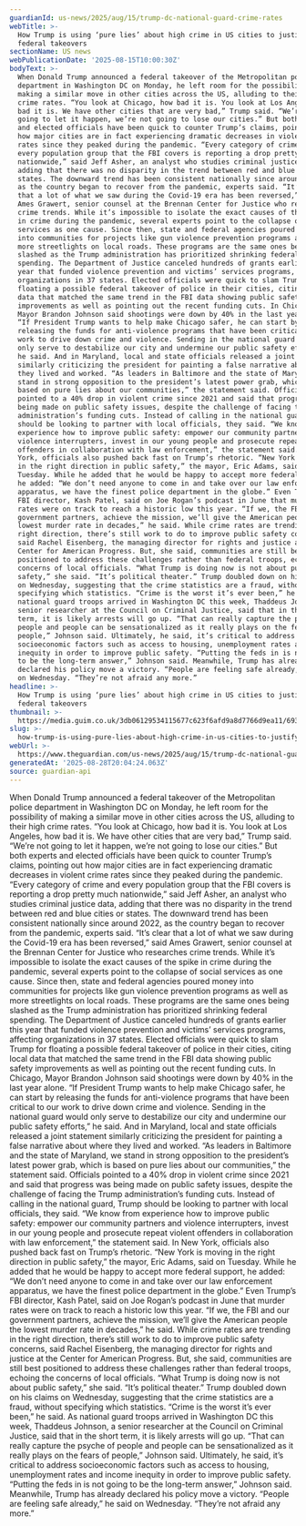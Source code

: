 ```yaml
---
guardianId: us-news/2025/aug/15/trump-dc-national-guard-crime-rates
webTitle: >-
  How Trump is using ‘pure lies’ about high crime in US cities to justify
  federal takeovers
sectionName: US news
webPublicationDate: '2025-08-15T10:00:30Z'
bodyText: >-
  When Donald Trump announced a federal takeover of the Metropolitan police
  department in Washington DC on Monday, he left room for the possibility of
  making a similar move in other cities across the US, alluding to their high
  crime rates. “You look at Chicago, how bad it is. You look at Los Angeles, how
  bad it is. We have other cities that are very bad,” Trump said. “We’re not
  going to let it happen, we’re not going to lose our cities.” But both experts
  and elected officials have been quick to counter Trump’s claims, pointing out
  how major cities are in fact experiencing dramatic decreases in violent crime
  rates since they peaked during the pandemic. “Every category of crime and
  every population group that the FBI covers is reporting a drop pretty much
  nationwide,” said Jeff Asher, an analyst who studies criminal justice data,
  adding that there was no disparity in the trend between red and blue cities or
  states. The downward trend has been consistent nationally since around 2022,
  as the country began to recover from the pandemic, experts said. “It’s clear
  that a lot of what we saw during the Covid-19 era has been reversed,” said
  Ames Grawert, senior counsel at the Brennan Center for Justice who researches
  crime trends. While it’s impossible to isolate the exact causes of the spike
  in crime during the pandemic, several experts point to the collapse of social
  services as one cause. Since then, state and federal agencies poured money
  into communities for projects like gun violence prevention programs as well as
  more streetlights on local roads. These programs are the same ones being
  slashed as the Trump administration has prioritized shrinking federal
  spending. The Department of Justice canceled hundreds of grants earlier this
  year that funded violence prevention and victims’ services programs, affecting
  organizations in 37 states. Elected officials were quick to slam Trump for
  floating a possible federal takeover of police in their cities, citing local
  data that matched the same trend in the FBI data showing public safety
  improvements as well as pointing out the recent funding cuts. In Chicago,
  Mayor Brandon Johnson said shootings were down by 40% in the last year alone.
  “If President Trump wants to help make Chicago safer, he can start by
  releasing the funds for anti-violence programs that have been critical to our
  work to drive down crime and violence. Sending in the national guard would
  only serve to destabilize our city and undermine our public safety efforts,”
  he said. And in Maryland, local and state officials released a joint statement
  similarly criticizing the president for painting a false narrative about where
  they lived and worked. “As leaders in Baltimore and the state of Maryland, we
  stand in strong opposition to the president’s latest power grab, which is
  based on pure lies about our communities,” the statement said. Officials
  pointed to a 40% drop in violent crime since 2021 and said that progress was
  being made on public safety issues, despite the challenge of facing the Trump
  administration’s funding cuts. Instead of calling in the national guard, Trump
  should be looking to partner with local officials, they said. “We know from
  experience how to improve public safety: empower our community partners and
  violence interrupters, invest in our young people and prosecute repeat violent
  offenders in collaboration with law enforcement,” the statement said. In New
  York, officials also pushed back fast on Trump’s rhetoric. “New York is moving
  in the right direction in public safety,” the mayor, Eric Adams, said on
  Tuesday. While he added that he would be happy to accept more federal support,
  he added: “We don’t need anyone to come in and take over our law enforcement
  apparatus, we have the finest police department in the globe.” Even Trump’s
  FBI director, Kash Patel, said on Joe Rogan’s podcast in June that murder
  rates were on track to reach a historic low this year. “If we, the FBI and our
  government partners, achieve the mission, we’ll give the American people the
  lowest murder rate in decades,” he said. While crime rates are trending in the
  right direction, there’s still work to do to improve public safety concerns,
  said Rachel Eisenberg, the managing director for rights and justice at the
  Center for American Progress. But, she said, communities are still best
  positioned to address these challenges rather than federal troops, echoing the
  concerns of local officials. “What Trump is doing now is not about public
  safety,” she said. “It’s political theater.” Trump doubled down on his claims
  on Wednesday, suggesting that the crime statistics are a fraud, without
  specifying which statistics. “Crime is the worst it’s ever been,” he said. As
  national guard troops arrived in Washington DC this week, Thaddeus Johnson, a
  senior researcher at the Council on Criminal Justice, said that in the short
  term, it is likely arrests will go up. “That can really capture the psyche of
  people and people can be sensationalized as it really plays on the fears of
  people,” Johnson said. Ultimately, he said, it’s critical to address
  socioeconomic factors such as access to housing, unemployment rates and income
  inequity in order to improve public safety. “Putting the feds in is not going
  to be the long-term answer,” Johnson said. Meanwhile, Trump has already
  declared his policy move a victory. “People are feeling safe already,” he said
  on Wednesday. “They’re not afraid any more.”
headline: >-
  How Trump is using ‘pure lies’ about high crime in US cities to justify
  federal takeovers
thumbnail: >-
  https://media.guim.co.uk/3db06129534115677c623f6afd9a8d7766d9ea11/693_0_6829_5464/500.jpg
slug: >-
  how-trump-is-using-pure-lies-about-high-crime-in-us-cities-to-justify-federal-takeovers
webUrl: >-
  https://www.theguardian.com/us-news/2025/aug/15/trump-dc-national-guard-crime-rates
generatedAt: '2025-08-28T20:04:24.063Z'
source: guardian-api
---
```

When Donald Trump announced a federal takeover of the Metropolitan police department in Washington DC on Monday, he left room for the possibility of making a similar move in other cities across the US, alluding to their high crime rates. “You look at Chicago, how bad it is. You look at Los Angeles, how bad it is. We have other cities that are very bad,” Trump said. “We’re not going to let it happen, we’re not going to lose our cities.” But both experts and elected officials have been quick to counter Trump’s claims, pointing out how major cities are in fact experiencing dramatic decreases in violent crime rates since they peaked during the pandemic. “Every category of crime and every population group that the FBI covers is reporting a drop pretty much nationwide,” said Jeff Asher, an analyst who studies criminal justice data, adding that there was no disparity in the trend between red and blue cities or states. The downward trend has been consistent nationally since around 2022, as the country began to recover from the pandemic, experts said. “It’s clear that a lot of what we saw during the Covid-19 era has been reversed,” said Ames Grawert, senior counsel at the Brennan Center for Justice who researches crime trends. While it’s impossible to isolate the exact causes of the spike in crime during the pandemic, several experts point to the collapse of social services as one cause. Since then, state and federal agencies poured money into communities for projects like gun violence prevention programs as well as more streetlights on local roads. These programs are the same ones being slashed as the Trump administration has prioritized shrinking federal spending. The Department of Justice canceled hundreds of grants earlier this year that funded violence prevention and victims’ services programs, affecting organizations in 37 states. Elected officials were quick to slam Trump for floating a possible federal takeover of police in their cities, citing local data that matched the same trend in the FBI data showing public safety improvements as well as pointing out the recent funding cuts. In Chicago, Mayor Brandon Johnson said shootings were down by 40% in the last year alone. “If President Trump wants to help make Chicago safer, he can start by releasing the funds for anti-violence programs that have been critical to our work to drive down crime and violence. Sending in the national guard would only serve to destabilize our city and undermine our public safety efforts,” he said. And in Maryland, local and state officials released a joint statement similarly criticizing the president for painting a false narrative about where they lived and worked. “As leaders in Baltimore and the state of Maryland, we stand in strong opposition to the president’s latest power grab, which is based on pure lies about our communities,” the statement said. Officials pointed to a 40% drop in violent crime since 2021 and said that progress was being made on public safety issues, despite the challenge of facing the Trump administration’s funding cuts. Instead of calling in the national guard, Trump should be looking to partner with local officials, they said. “We know from experience how to improve public safety: empower our community partners and violence interrupters, invest in our young people and prosecute repeat violent offenders in collaboration with law enforcement,” the statement said. In New York, officials also pushed back fast on Trump’s rhetoric. “New York is moving in the right direction in public safety,” the mayor, Eric Adams, said on Tuesday. While he added that he would be happy to accept more federal support, he added: “We don’t need anyone to come in and take over our law enforcement apparatus, we have the finest police department in the globe.” Even Trump’s FBI director, Kash Patel, said on Joe Rogan’s podcast in June that murder rates were on track to reach a historic low this year. “If we, the FBI and our government partners, achieve the mission, we’ll give the American people the lowest murder rate in decades,” he said. While crime rates are trending in the right direction, there’s still work to do to improve public safety concerns, said Rachel Eisenberg, the managing director for rights and justice at the Center for American Progress. But, she said, communities are still best positioned to address these challenges rather than federal troops, echoing the concerns of local officials. “What Trump is doing now is not about public safety,” she said. “It’s political theater.” Trump doubled down on his claims on Wednesday, suggesting that the crime statistics are a fraud, without specifying which statistics. “Crime is the worst it’s ever been,” he said. As national guard troops arrived in Washington DC this week, Thaddeus Johnson, a senior researcher at the Council on Criminal Justice, said that in the short term, it is likely arrests will go up. “That can really capture the psyche of people and people can be sensationalized as it really plays on the fears of people,” Johnson said. Ultimately, he said, it’s critical to address socioeconomic factors such as access to housing, unemployment rates and income inequity in order to improve public safety. “Putting the feds in is not going to be the long-term answer,” Johnson said. Meanwhile, Trump has already declared his policy move a victory. “People are feeling safe already,” he said on Wednesday. “They’re not afraid any more.”
